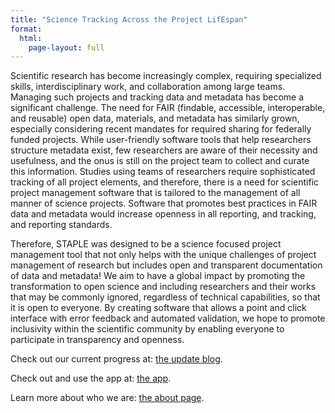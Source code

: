 ```yaml
---
title: "Science Tracking Across the Project LifEspan"
format: 
  html:
    page-layout: full
---
```


Scientific research has become increasingly complex, requiring specialized skills, interdisciplinary work, and collaboration among large teams. Managing such projects and tracking data and metadata has become a significant challenge. The need for FAIR (findable, accessible, interoperable, and reusable) open data, materials, and metadata has similarly grown, especially considering recent mandates for required sharing for federally funded projects. While user-friendly software tools that help researchers structure metadata exist, few researchers are aware of their necessity and usefulness, and the onus is still on the project team to collect and curate this information. Studies using teams of researchers require sophisticated tracking of all project elements, and therefore, there is a need for scientific project management software that is tailored to the management of all manner of science projects. Software that promotes best practices in FAIR data and metadata would increase openness in all reporting, and tracking, and reporting standards.

Therefore, STAPLE was designed to be a science focused project management tool that not only helps with the unique challenges of project management of research but includes open and transparent documentation of data and metadata! We aim to have a global impact by promoting the transformation to open science and including researchers and their works that may be commonly ignored, regardless of technical capabilities, so that it is open to everyone. By creating software that allows a point and click interface with error feedback and automated validation, we hope to promote inclusivity within the scientific community by enabling everyone to participate in transparency and openness.

Check out our current progress at: <a href="https://staple.science/posts.html">the update blog</a>.

Check out and use the app at: <a href="https://app.staple.science/">the app</a>.

Learn more about who we are: <a href="https://staple.science/about.html">the about page</a>.
